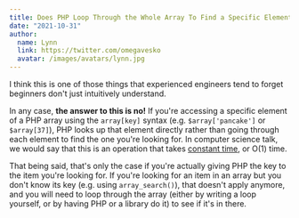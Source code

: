 ```yaml
---
title: Does PHP Loop Through the Whole Array To Find a Specific Element?
date: "2021-10-31"
author:
  name: Lynn
  link: https://twitter.com/omegavesko
  avatar: /images/avatars/lynn.jpg
---
```


I think this is one of those things that experienced engineers tend to forget beginners don't just intuitively understand.

In any case, **the answer to this is no!** If you're accessing a specific element of a PHP array using the `array[key]` syntax (e.g. `$array['pancake']` or `$array[37]`), PHP looks up that element directly rather than going through each element to find the one you're looking for. In computer science talk, we would say that this is an operation that takes [constant time](https://en.wikipedia.org/wiki/Time_complexity), or O(1) time.

That being said, that's only the case if you're actually giving PHP the key to the item you're looking for. If you're looking for an item in an array but you don't know its key (e.g. using `array_search()`), that doesn't apply anymore, and you will need to loop through the array (either by writing a loop yourself, or by having PHP or a library do it) to see if it's in there.
